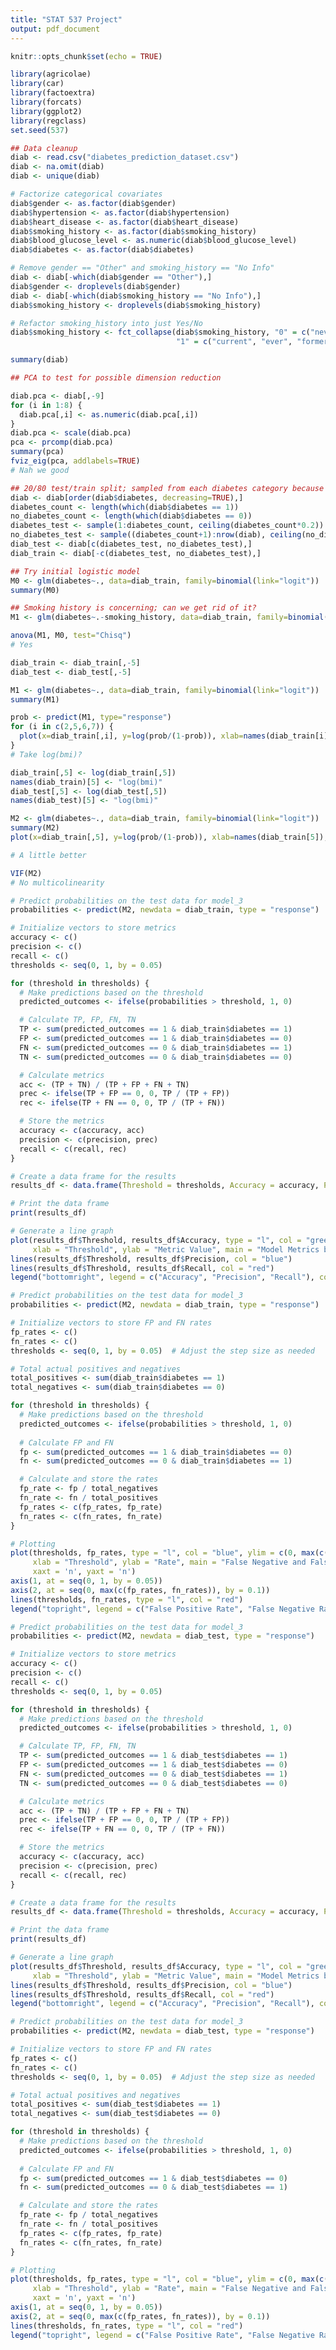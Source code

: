 ---
title: "STAT 537 Project"
output: pdf_document
---

```{r setup, include=FALSE}
knitr::opts_chunk$set(echo = TRUE)
```

```{r, message=FALSE}
library(agricolae)
library(car)
library(factoextra)
library(forcats)
library(ggplot2)
library(regclass)
set.seed(537)
```

```{r}
## Data cleanup
diab <- read.csv("diabetes_prediction_dataset.csv")
diab <- na.omit(diab)
diab <- unique(diab)

# Factorize categorical covariates
diab$gender <- as.factor(diab$gender)
diab$hypertension <- as.factor(diab$hypertension)
diab$heart_disease <- as.factor(diab$heart_disease)
diab$smoking_history <- as.factor(diab$smoking_history)
diab$blood_glucose_level <- as.numeric(diab$blood_glucose_level)
diab$diabetes <- as.factor(diab$diabetes)

# Remove gender == "Other" and smoking_history == "No Info" 
diab <- diab[-which(diab$gender == "Other"),]
diab$gender <- droplevels(diab$gender)
diab <- diab[-which(diab$smoking_history == "No Info"),]
diab$smoking_history <- droplevels(diab$smoking_history)

# Refactor smoking_history into just Yes/No
diab$smoking_history <- fct_collapse(diab$smoking_history, "0" = c("never"),
                                     "1" = c("current", "ever", "former", "not current"))

summary(diab)
```

```{r}
## PCA to test for possible dimension reduction

diab.pca <- diab[,-9]
for (i in 1:8) {
  diab.pca[,i] <- as.numeric(diab.pca[,i])
}
diab.pca <- scale(diab.pca)
pca <- prcomp(diab.pca)
summary(pca)
fviz_eig(pca, addlabels=TRUE)
# Nah we good
```

```{r}
## 20/80 test/train split; sampled from each diabetes category because data is unbalanced
diab <- diab[order(diab$diabetes, decreasing=TRUE),]
diabetes_count <- length(which(diab$diabetes == 1))
no_diabetes_count <- length(which(diab$diabetes == 0))
diabetes_test <- sample(1:diabetes_count, ceiling(diabetes_count*0.2))
no_diabetes_test <- sample((diabetes_count+1):nrow(diab), ceiling(no_diabetes_count*0.2))
diab_test <- diab[c(diabetes_test, no_diabetes_test),]
diab_train <- diab[-c(diabetes_test, no_diabetes_test),]
```

```{r}
## Try initial logistic model
M0 <- glm(diabetes~., data=diab_train, family=binomial(link="logit"))
summary(M0)
```

```{r}
## Smoking history is concerning; can we get rid of it?
M1 <- glm(diabetes~.-smoking_history, data=diab_train, family=binomial(link="logit"))

anova(M1, M0, test="Chisq")
# Yes

diab_train <- diab_train[,-5]
diab_test <- diab_test[,-5]
```
```{r}
M1 <- glm(diabetes~., data=diab_train, family=binomial(link="logit"))
summary(M1)
```

```{r}
prob <- predict(M1, type="response")
for (i in c(2,5,6,7)) {
  plot(x=diab_train[,i], y=log(prob/(1-prob)), xlab=names(diab_train[i]), ylab="Log OR")
}
# Take log(bmi)?
```

```{r}
diab_train[,5] <- log(diab_train[,5])
names(diab_train)[5] <- "log(bmi)"
diab_test[,5] <- log(diab_test[,5])
names(diab_test)[5] <- "log(bmi)"

M2 <- glm(diabetes~., data=diab_train, family=binomial(link="logit"))
summary(M2)
plot(x=diab_train[,5], y=log(prob/(1-prob)), xlab=names(diab_train[5]), ylab="Log OR")

# A little better
```

```{r}
VIF(M2)
# No multicolinearity
```

\begin{align*}
\log(\frac{\pi_i}{1-\pi_i}) &= \beta_0+\beta_1I(male)+\beta_2x_{age}+\beta_3I(HT)+\beta_4I(HD)+\beta_5\log(x_{BMI})+\beta_6x_{HbA1c}+\beta_7x_{BGL} \\
&= -34.16+0.21I(male)+0.05x_{age}+0.71I(HT)+0.71I(HD)+2.93\log(x_{BMI})+2.29x_{HbA1c}+0.03x_{BGL} \\
\end{align*}

```{r}
# Predict probabilities on the test data for model_3
probabilities <- predict(M2, newdata = diab_train, type = "response")

# Initialize vectors to store metrics
accuracy <- c()
precision <- c()
recall <- c()
thresholds <- seq(0, 1, by = 0.05)

for (threshold in thresholds) {
  # Make predictions based on the threshold
  predicted_outcomes <- ifelse(probabilities > threshold, 1, 0)

  # Calculate TP, FP, FN, TN
  TP <- sum(predicted_outcomes == 1 & diab_train$diabetes == 1)
  FP <- sum(predicted_outcomes == 1 & diab_train$diabetes == 0)
  FN <- sum(predicted_outcomes == 0 & diab_train$diabetes == 1)
  TN <- sum(predicted_outcomes == 0 & diab_train$diabetes == 0)

  # Calculate metrics
  acc <- (TP + TN) / (TP + FP + FN + TN)
  prec <- ifelse(TP + FP == 0, 0, TP / (TP + FP))
  rec <- ifelse(TP + FN == 0, 0, TP / (TP + FN))

  # Store the metrics
  accuracy <- c(accuracy, acc)
  precision <- c(precision, prec)
  recall <- c(recall, rec)
}

# Create a data frame for the results
results_df <- data.frame(Threshold = thresholds, Accuracy = accuracy, Precision = precision, Recall = recall)

# Print the data frame
print(results_df)

# Generate a line graph
plot(results_df$Threshold, results_df$Accuracy, type = "l", col = "green", ylim = range(0, 1),
     xlab = "Threshold", ylab = "Metric Value", main = "Model Metrics by Threshold on Training Data")
lines(results_df$Threshold, results_df$Precision, col = "blue")
lines(results_df$Threshold, results_df$Recall, col = "red")
legend("bottomright", legend = c("Accuracy", "Precision", "Recall"), col = c("green", "blue", "red"), lty = 1)

```

```{r}
# Predict probabilities on the test data for model_3
probabilities <- predict(M2, newdata = diab_train, type = "response")

# Initialize vectors to store FP and FN rates
fp_rates <- c()
fn_rates <- c()
thresholds <- seq(0, 1, by = 0.05)  # Adjust the step size as needed

# Total actual positives and negatives
total_positives <- sum(diab_train$diabetes == 1)
total_negatives <- sum(diab_train$diabetes == 0)

for (threshold in thresholds) {
  # Make predictions based on the threshold
  predicted_outcomes <- ifelse(probabilities > threshold, 1, 0)
  
  # Calculate FP and FN
  fp <- sum(predicted_outcomes == 1 & diab_train$diabetes == 0)
  fn <- sum(predicted_outcomes == 0 & diab_train$diabetes == 1)

  # Calculate and store the rates
  fp_rate <- fp / total_negatives
  fn_rate <- fn / total_positives
  fp_rates <- c(fp_rates, fp_rate)
  fn_rates <- c(fn_rates, fn_rate)
}

# Plotting
plot(thresholds, fp_rates, type = "l", col = "blue", ylim = c(0, max(c(fp_rates, fn_rates))),
     xlab = "Threshold", ylab = "Rate", main = "False Negative and False Positive Trade-off by Threshold on Train Data", 
     xaxt = 'n', yaxt = 'n')
axis(1, at = seq(0, 1, by = 0.05))
axis(2, at = seq(0, max(c(fp_rates, fn_rates)), by = 0.1))
lines(thresholds, fn_rates, type = "l", col = "red")
legend("topright", legend = c("False Positive Rate", "False Negative Rate"), col = c("blue", "red"), lty = 1)

```

```{r}
# Predict probabilities on the test data for model_3
probabilities <- predict(M2, newdata = diab_test, type = "response")

# Initialize vectors to store metrics
accuracy <- c()
precision <- c()
recall <- c()
thresholds <- seq(0, 1, by = 0.05)

for (threshold in thresholds) {
  # Make predictions based on the threshold
  predicted_outcomes <- ifelse(probabilities > threshold, 1, 0)

  # Calculate TP, FP, FN, TN
  TP <- sum(predicted_outcomes == 1 & diab_test$diabetes == 1)
  FP <- sum(predicted_outcomes == 1 & diab_test$diabetes == 0)
  FN <- sum(predicted_outcomes == 0 & diab_test$diabetes == 1)
  TN <- sum(predicted_outcomes == 0 & diab_test$diabetes == 0)

  # Calculate metrics
  acc <- (TP + TN) / (TP + FP + FN + TN)
  prec <- ifelse(TP + FP == 0, 0, TP / (TP + FP))
  rec <- ifelse(TP + FN == 0, 0, TP / (TP + FN))

  # Store the metrics
  accuracy <- c(accuracy, acc)
  precision <- c(precision, prec)
  recall <- c(recall, rec)
}

# Create a data frame for the results
results_df <- data.frame(Threshold = thresholds, Accuracy = accuracy, Precision = precision, Recall = recall)

# Print the data frame
print(results_df)

# Generate a line graph
plot(results_df$Threshold, results_df$Accuracy, type = "l", col = "green", ylim = range(0, 1),
     xlab = "Threshold", ylab = "Metric Value", main = "Model Metrics by Threshold on Test Data")
lines(results_df$Threshold, results_df$Precision, col = "blue")
lines(results_df$Threshold, results_df$Recall, col = "red")
legend("bottomright", legend = c("Accuracy", "Precision", "Recall"), col = c("green", "blue", "red"), lty = 1)

```

```{r}
# Predict probabilities on the test data for model_3
probabilities <- predict(M2, newdata = diab_test, type = "response")

# Initialize vectors to store FP and FN rates
fp_rates <- c()
fn_rates <- c()
thresholds <- seq(0, 1, by = 0.05)  # Adjust the step size as needed

# Total actual positives and negatives
total_positives <- sum(diab_test$diabetes == 1)
total_negatives <- sum(diab_test$diabetes == 0)

for (threshold in thresholds) {
  # Make predictions based on the threshold
  predicted_outcomes <- ifelse(probabilities > threshold, 1, 0)
  
  # Calculate FP and FN
  fp <- sum(predicted_outcomes == 1 & diab_test$diabetes == 0)
  fn <- sum(predicted_outcomes == 0 & diab_test$diabetes == 1)

  # Calculate and store the rates
  fp_rate <- fp / total_negatives
  fn_rate <- fn / total_positives
  fp_rates <- c(fp_rates, fp_rate)
  fn_rates <- c(fn_rates, fn_rate)
}

# Plotting
plot(thresholds, fp_rates, type = "l", col = "blue", ylim = c(0, max(c(fp_rates, fn_rates))),
     xlab = "Threshold", ylab = "Rate", main = "False Negative and False Positive Trade-off by Threshold on Test Data", 
     xaxt = 'n', yaxt = 'n')
axis(1, at = seq(0, 1, by = 0.05))
axis(2, at = seq(0, max(c(fp_rates, fn_rates)), by = 0.1))
lines(thresholds, fn_rates, type = "l", col = "red")
legend("topright", legend = c("False Positive Rate", "False Negative Rate"), col = c("blue", "red"), lty = 1)

```

